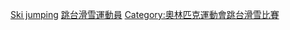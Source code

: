 {{Commons category|Olympic ski jumpers}}
[[Category:冬季奧運各項目運動員|Ski jumping]]
[[Category:跳台滑雪運動員|]]
[[Category:奧林匹克運動會跳台滑雪比賽|Category:奧林匹克運動會跳台滑雪比賽]]